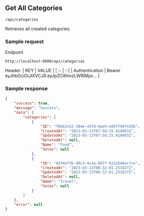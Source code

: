 ## Get All Categories


<Badge txt="GET" color="green" /> `/api/categories`

Retrieves all created categories.

### Sample request
Endpoint
```
http://localhost:8080/api/categories
```
Header:
| KEY | VALUE |
| :- | :-|
| Authentication | Bearer eyJhbGciOiJIXVCJ9.eyJpZCI6ImzLWRlMjoi... |

### Sample response
```json copy
{
    "success": true,
    "message": "Success",
    "data": {
        "categories": [
            {
                "ID": "f0b62e52-384e-4370-9ae9-e097f40f435b",
                "CreatedAt": "2023-03-13T07:50:25.914093Z",
                "UpdatedAt": "2023-03-13T07:50:25.914093Z",
                "DeletedAt": null,
                "Name": "Food",
                "Votes": null
            },
            {
                "ID": "8334af3b-d0c3-4caa-b87f-821e546ac7ce",
                "CreatedAt": "2023-03-13T08:32:01.251827Z",
                "UpdatedAt": "2023-03-13T08:32:01.251827Z",
                "DeletedAt": null,
                "Name": "Travel",
                "Votes": null
            }
        ]
    },
    "error": null
}
```